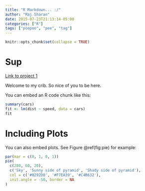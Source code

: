 ```yaml
---
title: "R Markdown... :/"
author: "Raj Sharan"
date: 2015-07-23T21:13:14-05:00
categories: ["R"]
tags: ["poopoo", "pee", "tag"]
---
```


```r
knitr::opts_chunk$set(collapse = TRUE)
```

# Sup

[Link to project 1](/project1)

Welcome to my crib. So nice of you to be here.

You can embed an R code chunk like this:

```r
summary(cars)
fit <- lm(dist ~ speed, data = cars)
fit
```

# Including Plots

You can also embed plots. See Figure \@ref(fig:pie) for example:

```r
par(mar = c(0, 1, 0, 1))
pie(
  c(280, 60, 20),
  c('Sky', 'Sunny side of pyramid', 'Shady side of pyramid'),
  col = c('#0292D8', '#F7EA39', '#C4B632'),
  init.angle = -50, border = NA
)
```
